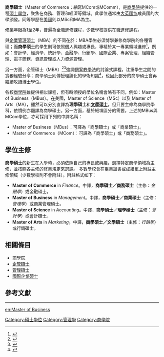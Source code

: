 '''商學碩士'''（Master of Commerce；縮寫MCom或MComm），是[[商學院|商學院]]提供的一種[[碩士|碩士]][[學位|學位]]，聚焦在商務、管理和經濟等領域。此學位通常由[[大英國協|大英國協]]成員國的大學頒發。同等學歷在[[美國|美國]]則以MSc和MA為主。

修業年限為1至2年，普遍為全職進修課程，少數學校提供在職進修課程。

與[[企業管理碩士|企業管理碩士]]（MBA）的不同在於：MBA學生必須博學兼修商學院的各種管理；而'''商學碩士'''的學生則可依照個人興趣或專長，專精於某一專業領域進修<ref>{{Cite web |url=http://www.uq.edu.au/study/program.html?acad_prog=5165 |title=Why study the Master of Commerce? |access-date=2011-04-23 |archive-url=https://web.archive.org/web/20110415165256/http://www.uq.edu.au/study/program.html?acad_prog=5165 |archive-date=2011-04-15 |dead-url=yes }}</ref>，例如：會計學、經濟學、統計學、金融學、行銷學、國際企業、專案管理、組織管理、電子商務、資訊管理或人力資源管理。

另一方面，企管碩士（MBA）<ref>{{Cite web |url=https://www.douglas.hk/single-post/2018/10/04/Is-MBA-Important |title=Is MBA Important? |accessdate=2020-03-05 |archive-date=2020-10-27 |archive-url=https://web.archive.org/web/20201027142850/https://www.douglas.hk/single-post/2018/10/04/is-mba-important |dead-url=no }}</ref><ref>{{Cite web |url=https://www.douglas.hk/single-post/Why-an-MBA-is-an-Investment-in-Your-Future |title=Why an MBA is an Investment in Your Future |accessdate=2020-03-05 |archive-date=2020-10-27 |archive-url=https://web.archive.org/web/20201027150039/https://www.douglas.hk/single-post/why-an-mba-is-an-investment-in-your-future |dead-url=no }}</ref>強調[[個案教學法|個案教學法]]的討論式課程，注重學生之間的實務經驗分享；商學碩士則傳授理論化的學術知識<ref>{{Cite web |url=http://secure.financialmail.co.za/09/0918/cover/coverstory.htm |title=ANKING THE MBAS How rules will change. |accessdate=2011-04-23 |archive-date=2009-09-24 |archive-url=https://web.archive.org/web/20090924015943/http://secure.financialmail.co.za/09/0918/cover/coverstory.htm |dead-url=yes }}</ref>，也因此部分的商學碩士會再繼續攻讀[[博士|博士]]學位。

各校[[商學院|商學院]]雖提供相似課程，但有時頒授的學位名稱會略有不同，例如：Master of Business（MBus）。在美國，Master of Science（MSc）以及 Master of Arts（MA），雖然可以分別直譯為'''理學碩士'''和'''[[文學碩士|文學碩士]]'''，但只要主修為商學院學科，依慣例亦翻譯為商學碩士。另一方面，基於細項區分的需要，上述的MBus與MCom學位，亦可採用下列的中譯名稱：
* Master of Business（MBus）：可譯為「商學碩士」或「商業碩士」。
* Master of Commerce（MCom）：可譯為「商學碩士」或「商務碩士」。

== 學位主修 ==
'''商學碩士'''的新生在入學時，必須依照自己的專長或興趣，選擇特定商學領域為主修，並按照各主修的修業規定來選課。
多數學校會在畢業證書或成績單上附註主修領域（少數學校則不會附註）。附註格式如下：
* '''Master of Commerce''' in ''Finance''。中譯，'''商學碩士／商務碩士'''（主修：''金融學''）或金融碩士。
* '''Master of Business''' in ''Management''。中譯，'''商學碩士／商業碩士'''（主修：''管理學''）或商業管理碩士。
* '''Master of Science''' in ''Accounting''。中譯，'''商學碩士／理學碩士'''（主修：''會計學''）或會計碩士。
* '''Master of Arts''' in ''Marketing''。中譯，'''商學碩士／文學碩士'''（主修：''行銷學''）或行銷碩士。

== 相關條目 ==
* [[商學院|商學院]]
* [[企管碩士|企管碩士]]
* [[管理碩士|管理碩士]]
* [[國際企業碩士|國際企業碩士]]

== 參考文獻 ==
{{Reflist}}

----

[[Category:碩士學位|Category:碩士學位]]
[[Category:管理學|Category:管理學]]
[[Category:商學院|Category:商學院]]

[[en:Master_of_Business|en:Master of Business]]